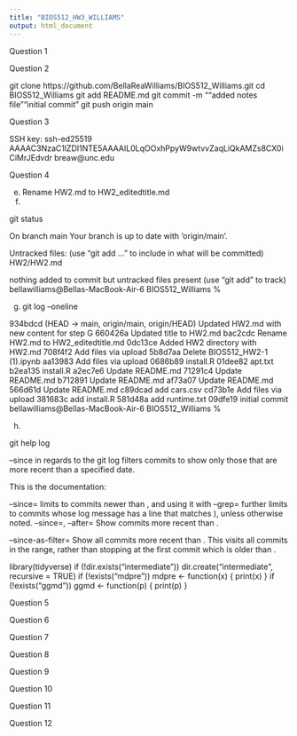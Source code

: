 ```yaml
---
title: "BIOS512_HW3_WILLIAMS"
output: html_document
---
```


Question 1 


Question 2

git clone https://github.com/BellaReaWilliams/BIOS512_Williams.git 
cd BIOS512_Williams
git add README.md
git commit -m ""added notes file""initial commit"
git push origin main

Question 3

SSH key: ssh-ed25519 AAAAC3NzaC1lZDI1NTE5AAAAIL0LqOOxhPpyW9wtvvZaqLiQkAMZs8CX0iCiMrJEdvdr breaw@unc.edu 

Question 4

e) Rename HW2.md to HW2_editedtitle.md
f)

git status

On branch main
Your branch is up to date with 'origin/main'.

Untracked files:
  (use "git add <file>..." to include in what will be committed)
	HW2/HW2.md

nothing added to commit but untracked files present (use "git add" to track)
bellawilliams@Bellas-MacBook-Air-6 BIOS512_Williams % 

g) git log --oneline

934bdcd (HEAD -> main, origin/main, origin/HEAD) Updated HW2.md with new content for step G
660426a Updated title to HW2.md
bac2cdc Rename HW2.md to HW2_editedtitle.md
0dc13ce Added HW2 directory with HW2.md
708f4f2 Add files via upload
5b8d7aa Delete BIOS512_HW2-1 (1).ipynb
aa13983 Add files via upload
0686b89 install.R
01dee82 apt.txt
b2ea135 install.R
a2ec7e6 Update README.md
71291c4 Update README.md
b712891 Update README.md
af73a07 Update README.md
566d61d Update README.md
c89dcad add cars.csv
cd73b1e Add files via upload
381683c add install.R
581d48a add runtime.txt
09dfe19 initial commit
bellawilliams@Bellas-MacBook-Air-6 BIOS512_Williams % 

h)

git help log

--since in regards to the git log filters commits to show only those that are more recent than a specified date. 

This is the documentation:

--since=<date1> limits to commits newer than <date1>, and using it with
       --grep=<pattern> further limits to commits         whose log message has a line
       that matches <pattern>), unless otherwise          noted.
--since=<date>, --after=<date>
           Show commits more recent than <date>.

--since-as-filter=<date>
           Show all commits more recent than                  <date>. This visits all commits
           in the range, rather than stopping at              the first commit which is
           older than <date>.
           
library(tidyverse)
if (!dir.exists("intermediate")) dir.create("intermediate", recursive = TRUE)
if (!exists("mdpre")) mdpre <- function(x) { print(x) }
if (!exists("ggmd"))  ggmd  <- function(p) { print(p) }

Question 5

Question 6

Question 7

Question 8

Question 9

Question 10

Question 11

Question 12
